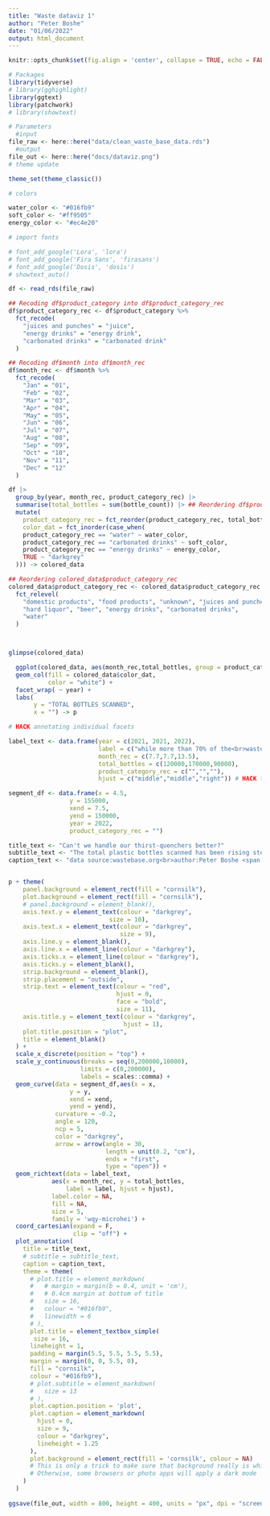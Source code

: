 ```yaml
---
title: "Waste dataviz 1"
author: "Peter Boshe"
date: "01/06/2022"
output: html_document
---
```


```r
knitr::opts_chunk$set(fig.align = 'center', collapse = TRUE, echo = FALSE, message = FALSE)
```



```r
# Packages
library(tidyverse)
# library(gghighlight)
library(ggtext)
library(patchwork)
# library(showtext)

# Parameters
  #input
file_raw <- here::here("data/clean_waste_base_data.rds")
  #output
file_out <- here::here("docs/dataviz.png")
# theme update

theme_set(theme_classic())

# colors

water_color <- "#016fb9"
soft_color <- "#ff9505"
energy_color <- "#ec4e20"

# import fonts

# font_add_google('Lora', 'lora')
# font_add_google('Fira Sans', 'firasans')
# font_add_google('Dosis', 'dosis')
# showtext_auto()

```



```r
df <- read_rds(file_raw)

## Recoding df$product_category into df$product_category_rec
df$product_category_rec <- df$product_category %>%
  fct_recode(
    "juices and punches" = "juice",
    "energy drinks" = "energy drink",
    "carbonated drinks" = "carbonated drink"
  )

## Recoding df$month into df$month_rec
df$month_rec <- df$month %>%
  fct_recode(
    "Jan" = "01",
    "Feb" = "02",
    "Mar" = "03",
    "Apr" = "04",
    "May" = "05",
    "Jun" = "06",
    "Jul" = "07",
    "Aug" = "08",
    "Sep" = "09",
    "Oct" = "10",
    "Nov" = "11",
    "Dec" = "12"
  )

df |> 
  group_by(year, month_rec, product_category_rec) |> 
  summarise(total_bottles = sum(bottle_count)) |> ## Reordering df$product_category
  mutate(
    product_category_rec = fct_reorder(product_category_rec, total_bottles, .desc = T),
    color_dat = fct_inorder(case_when(
    product_category_rec == "water" ~ water_color,
    product_category_rec == "carbonated drinks" ~ soft_color,
    product_category_rec == "energy drinks" ~ energy_color,
    TRUE ~ "darkgrey"
  ))) -> colored_data

## Reordering colored_data$product_category_rec
colored_data$product_category_rec <- colored_data$product_category_rec %>%
  fct_relevel(
    "domestic products", "food products", "unknown", "juices and punches",
    "hard liquor", "beer", "energy drinks", "carbonated drinks",
    "water"
  )



glimpse(colored_data)

  ggplot(colored_data, aes(month_rec,total_bottles, group = product_category_rec)) +
  geom_col(fill = colored_data$color_dat,
           color = "white") +
  facet_wrap( ~ year) +
  labs(
       y = "TOTAL BOTTLES SCANNED",
       x = "") -> p
```



```r
# HACK annotating individual facets

label_text <- data.frame(year = c(2021, 2021, 2022), 
                         label = c("while more than 70% of the<br>waste scanned were <br>plastic bottles of 1 litre<br>and below.","<span style='color:#016fb9'><strong>Water</strong></span>, <span style='color:#ff9505'><strong>soft drinks</strong></span> and <span style='color:#ec4e20'><strong>energy drink</strong></span><br>products contributed to more than <br>85% of the total waste scanned,","Although we also <br>had other product <br>categories like;<br> - hard liquor,<br> - juices&punches,<br> - domestic products,<br> -food products,<br> and others...<br>they were not as <br>abundant as their <br>counterparts<br>highlighted."),
                         month_rec = c(7.7,7.7,13.5),
                         total_bottles = c(120000,170000,90000),
                         product_category_rec = c("","",""),
                         hjust = c("middle","middle","right")) # HACK this line was needed to silence error

segment_df <- data.frame(x = 4.5, 
                 y = 155000,
                 xend = 7.5,
                 yend = 150000,
                 year = 2022,
                 product_category_rec = "")

title_text <- "Can't we handle our thirst-quenchers better?"
subtitle_text <- "The total plastic bottles scanned has been rising steadily since the project began<br>on March, 2021.<br>Do we need alternative packaging or just better waste management?"
caption_text <- "data source:wastebase.org<br>author:Peter Boshe <span style='color:#016fb9'>peterboshe.netlify.app</span>"


p + theme(
    panel.background = element_rect(fill = "cornsilk"),
    plot.background = element_rect(fill = "cornsilk"),
    # panel.background = element_blank(),
    axis.text.y = element_text(colour = "darkgrey",
                            size = 10),
    axis.text.x = element_text(colour = "darkgrey",
                               size = 9),
    axis.line.y = element_blank(),
    axis.line.x = element_line(colour = "darkgrey"),
    axis.ticks.x = element_line(colour = "darkgrey"),
    axis.ticks.y = element_blank(),
    strip.background = element_blank(),
    strip.placement = "outside",
    strip.text = element_text(colour = "red",
                              hjust = 0,
                              face = "bold",
                              size = 11),
    axis.title.y = element_text(colour = "darkgrey",
                                hjust = 1),
    plot.title.position = "plot",
    title = element_blank()
  ) +
  scale_x_discrete(position = "top") +
  scale_y_continuous(breaks = seq(0,200000,10000),
                    limits = c(0,200000),
                    labels = scales::comma) +
  geom_curve(data = segment_df,aes(x = x, 
                 y = y,
                 xend = xend,
                 yend = yend), 
             curvature = -0.2,
             angle = 120, 
             ncp = 5,
             color = "darkgrey",
             arrow = arrow(angle = 30, 
                           length = unit(0.2, "cm"), 
                           ends = "first", 
                           type = "open")) +
  geom_richtext(data = label_text,
            aes(x = month_rec, y = total_bottles, 
                label = label, hjust = hjust),
            label.color = NA,
            fill = NA,
            size = 5,
            family = 'wqy-microhei') +
  coord_cartesian(expand = F,
                  clip = "off") +
  plot_annotation(
    title = title_text,
    # subtitle = subtitle_text,
    caption = caption_text,
    theme = theme(
      # plot.title = element_markdown(
      #   # margin = margin(b = 0.4, unit = 'cm'),
      #   # 0.4cm margin at bottom of title
      #   size = 16,
      #   colour = "#016fb9",
      #   linewidth = 6
      # ),
      plot.title = element_textbox_simple(
       size = 16,
      lineheight = 1,
      padding = margin(5.5, 5.5, 5.5, 5.5),
      margin = margin(0, 0, 5.5, 0),
      fill = "cornsilk",
      colour = "#016fb9"),
      # plot.subtitle = element_markdown(
      #   size = 13
      # ),
      plot.caption.position = 'plot',
      plot.caption = element_markdown(
        hjust = 0, 
        size = 9, 
        colour = "darkgrey", 
        lineheight = 1.25
      ),
      plot.background = element_rect(fill = 'cornsilk', colour = NA)
      # This is only a trick to make sure that background really is white
      # Otherwise, some browsers or photo apps will apply a dark mode
    )
  )
  
ggsave(file_out, width = 800, height = 400, units = "px", dpi = "screen")

```

